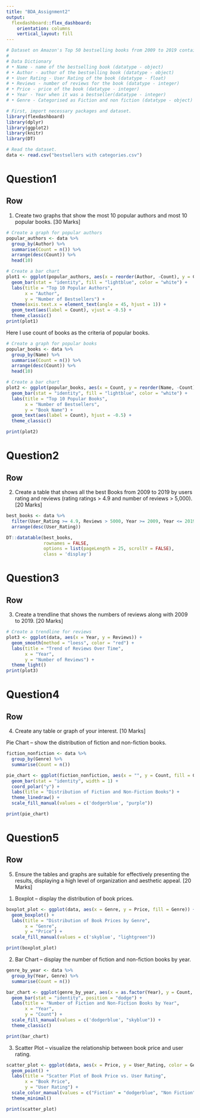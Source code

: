 ```yaml
---
title: "BDA_Assignment2"
output: 
  flexdashboard::flex_dashboard:
    orientation: columns
    vertical_layout: fill
---
```


```r
# Dataset on Amazon's Top 50 bestselling books from 2009 to 2019 contains 550 books. data has been categorized into fiction and non-fiction using Goodreads. The name of the dataset is bestsellers with categories.csv. No Null Values seen in the dataset. The data dictionary is seen as below.
# 
# Data Dictionary
# •	Name - name of the bestselling book (datatype - object)
# •	Author - author of the bestselling book (datatype - object)
# •	User Rating - User Rating of the book (datatype - float)
# •	Reviews - number of reviews for the book (datatype - integer)
# •	Price - price of the book (datatype - integer)
# •	Year - Year when it was a bestseller(datatype - integer)
# •	Genre - Categorised as Fiction and non fiction (datatype - object)
```

```r
# First, import necessary packages and dataset.
library(flexdashboard)
library(dplyr)
library(ggplot2)
library(knitr)
library(DT)

# Read the dataset.
data <- read.csv("bestsellers with categories.csv")
```


Question1
=====================
Row
------------------------------

1. Create two graphs that show the most 10 popular authors and most 10 popular books. [30 Marks]
```r
# Create a graph for popular authors
popular_authors <- data %>%
  group_by(Author) %>%
  summarise(Count = n()) %>%
  arrange(desc(Count)) %>%
  head(10)

# Create a bar chart
plot1 <- ggplot(popular_authors, aes(x = reorder(Author, -Count), y = Count)) +
  geom_bar(stat = "identity", fill = "lightblue", color = "white") +
  labs(title = "Top 10 Popular Authors",
       x = "Author",
       y = "Number of Bestsellers") +
  theme(axis.text.x = element_text(angle = 45, hjust = 1)) +
  geom_text(aes(label = Count), vjust = -0.5) +
  theme_classic()
print(plot1)
```

Here I use count of books as the criteria of popular books.
```r
# Create a graph for popular books
popular_books <- data %>%
  group_by(Name) %>%
  summarise(Count = n()) %>%
  arrange(desc(Count)) %>%
  head(10)

# Create a bar chart
plot2 <- ggplot(popular_books, aes(x = Count, y = reorder(Name, -Count))) +
  geom_bar(stat = "identity", fill = "lightblue", color = "white") +
  labs(title = "Top 10 Popular Books",
       x = "Number of Bestsellers",
       y = "Book Name") +
  geom_text(aes(label = Count), hjust = -0.5) +
  theme_classic()

print(plot2)
```



Question2
=====================
Row
------------------------------

2. Create a table that shows all the best Books from 2009 to 2019 by users rating and reviews (rating ratings > 4.9 and number of reviews > 5,000). [20 Marks]
```r
best_books <- data %>%
  filter(User_Rating >= 4.9, Reviews > 5000, Year >= 2009, Year <= 2019) %>%
  arrange(desc(User_Rating))

DT::datatable(best_books,
              rownames = FALSE,
              options = list(pageLength = 25, scrollY = FALSE),
              class = 'display')
```



Question3
=====================
Row
------------------------------

3. Create a trendline that shows the numbers of reviews along with 2009 to 2019. [20 Marks]
```r
# Create a trendline for reviews
plot3 <- ggplot(data, aes(x = Year, y = Reviews)) +
  geom_smooth(method = "loess", color = "red") +
  labs(title = "Trend of Reviews Over Time",
       x = "Year",
       y = "Number of Reviews") +
  theme_light()
print(plot3)
```



Question4
=====================
Row
------------------------------

4. Create any table or graph of your interest. [10 Marks]

Pie Chart -- show the distribution of fiction and non-fiction books.
```r
fiction_nonfiction <- data %>%
  group_by(Genre) %>%
  summarise(Count = n())

pie_chart <- ggplot(fiction_nonfiction, aes(x = "", y = Count, fill = Genre)) +
  geom_bar(stat = "identity", width = 1) +
  coord_polar("y") +
  labs(title = "Distribution of Fiction and Non-Fiction Books") +
  theme_linedraw() +
  scale_fill_manual(values = c('dodgerblue', "purple"))

print(pie_chart)
```



Question5
=====================
Row
------------------------------

5. Ensure the tables and graphs are suitable for effectively presenting the results, displaying a high level of organization and aesthetic appeal. [20 Marks]

(1) Boxplot -- display the distribution of book prices.
```r
boxplot_plot <- ggplot(data, aes(x = Genre, y = Price, fill = Genre)) +
  geom_boxplot() +
  labs(title = "Distribution of Book Prices by Genre",
       x = "Genre",
       y = "Price") +
  scale_fill_manual(values = c('skyblue', "lightgreen"))

print(boxplot_plot)
```

(2) Bar Chart -- display the number of fiction and non-fiction books by year.
```r
genre_by_year <- data %>%
  group_by(Year, Genre) %>%
  summarise(Count = n())

bar_chart <- ggplot(genre_by_year, aes(x = as.factor(Year), y = Count, fill = Genre)) +
  geom_bar(stat = "identity", position = "dodge") +
  labs(title = "Number of Fiction and Non-Fiction Books by Year",
       x = "Year",
       y = "Count") +
  scale_fill_manual(values = c('dodgerblue', "skyblue")) +
  theme_classic()

print(bar_chart)
```

(3) Scatter Plot -- visualize the relationship between book price and user rating.
```r
scatter_plot <- ggplot(data, aes(x = Price, y = User_Rating, color = Genre)) +
  geom_point() +
  labs(title = "Scatter Plot of Book Price vs. User Rating",
       x = "Book Price",
       y = "User Rating") +
  scale_color_manual(values = c("Fiction" = "dodgerblue", "Non Fiction" = "purple")) +
  theme_minimal()

print(scatter_plot)
```

